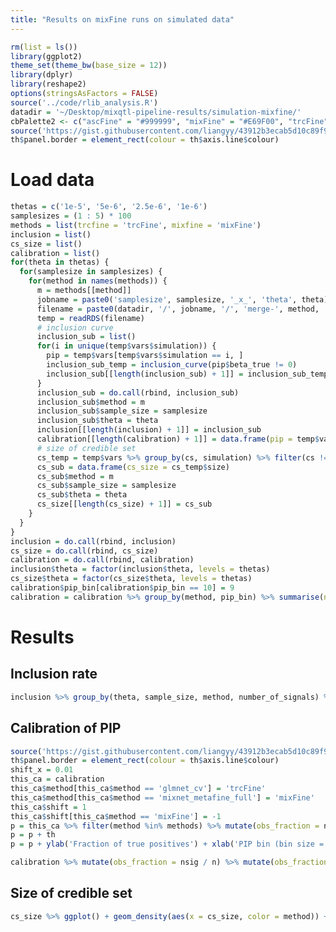 ```yaml
---
title: "Results on mixFine runs on simulated data"
---
```


```r
rm(list = ls())
library(ggplot2)
theme_set(theme_bw(base_size = 12))
library(dplyr)
library(reshape2)
options(stringsAsFactors = FALSE)
source('../code/rlib_analysis.R')
datadir = '~/Desktop/mixqtl-pipeline-results/simulation-mixfine/'
cbPalette2 <- c("ascFine" = "#999999", "mixFine" = "#E69F00", "trcFine" = "#56B4E9")
source('https://gist.githubusercontent.com/liangyy/43912b3ecab5d10c89f9d4b2669871c9/raw/8151c6fe70e3d4ee43d9ce340ecc0eb65172e616/my_ggplot_theme.R')
th$panel.border = element_rect(colour = th$axis.line$colour)
```

# Load data

```r
thetas = c('1e-5', '5e-6', '2.5e-6', '1e-6')
samplesizes = (1 : 5) * 100
methods = list(trcfine = 'trcFine', mixfine = 'mixFine')
inclusion = list()
cs_size = list()
calibration = list()
for(theta in thetas) {
  for(samplesize in samplesizes) {
    for(method in names(methods)) {
      m = methods[[method]]
      jobname = paste0('samplesize', samplesize, '_x_', 'theta', theta)
      filename = paste0(datadir, '/', jobname, '/', 'merge-', method, '.from1_to100.rds')
      temp = readRDS(filename)
      # inclusion curve
      inclusion_sub = list()
      for(i in unique(temp$vars$simulation)) {
        pip = temp$vars[temp$vars$simulation == i, ]
        inclusion_sub_temp = inclusion_curve(pip$beta_true != 0)
        inclusion_sub[[length(inclusion_sub) + 1]] = inclusion_sub_temp
      }
      inclusion_sub = do.call(rbind, inclusion_sub)
      inclusion_sub$method = m
      inclusion_sub$sample_size = samplesize
      inclusion_sub$theta = theta
      inclusion[[length(inclusion) + 1]] = inclusion_sub
      calibration[[length(calibration) + 1]] = data.frame(pip = temp$vars$variable_prob, is_true = temp$vars$beta_true != 0) %>% mutate(pip_bin = floor(pip * 10)) %>% group_by(pip_bin) %>% summarise(total = n(), nsig = sum(is_true)) %>% ungroup() %>% mutate(method = m)
      # size of credible set
      cs_temp = temp$vars %>% group_by(cs, simulation) %>% filter(cs != -1) %>% summarise(is_true = sum(beta_true != 0) > 0, size = n()) %>% ungroup() %>% filter(is_true)
      cs_sub = data.frame(cs_size = cs_temp$size)
      cs_sub$method = m
      cs_sub$sample_size = samplesize
      cs_sub$theta = theta
      cs_size[[length(cs_size) + 1]] = cs_sub
    }
  }
}
inclusion = do.call(rbind, inclusion)
cs_size = do.call(rbind, cs_size)
calibration = do.call(rbind, calibration)
inclusion$theta = factor(inclusion$theta, levels = thetas)
cs_size$theta = factor(cs_size$theta, levels = thetas)
calibration$pip_bin[calibration$pip_bin == 10] = 9
calibration = calibration %>% group_by(method, pip_bin) %>% summarise(nsig = sum(nsig), n = sum(total))
```

# Results


## Inclusion rate

```r
inclusion %>% group_by(theta, sample_size, method, number_of_signals) %>% summarize(inclusion_rate = mean(inclusion_rate), n = n()) %>% ungroup() %>% mutate(rate_se = sqrt(inclusion_rate * (1 - inclusion_rate) / n)) %>% ggplot() + geom_line(aes(x = number_of_signals, y = inclusion_rate, color = method)) + facet_grid(theta ~ sample_size, labeller = label_both) + geom_errorbar(aes(x = number_of_signals, ymin = inclusion_rate - 1.96 * rate_se, ymax = inclusion_rate + 1.96 * rate_se, color = method))
```

## Calibration of PIP

```r
source('https://gist.githubusercontent.com/liangyy/43912b3ecab5d10c89f9d4b2669871c9/raw/8151c6fe70e3d4ee43d9ce340ecc0eb65172e616/my_ggplot_theme.R')
th$panel.border = element_rect(colour = th$axis.line$colour)
shift_x = 0.01
this_ca = calibration
this_ca$method[this_ca$method == 'glmnet_cv'] = 'trcFine'
this_ca$method[this_ca$method == 'mixnet_metafine_full'] = 'mixFine'
this_ca$shift = 1
this_ca$shift[this_ca$method == 'mixFine'] = -1
p = this_ca %>% filter(method %in% methods) %>% mutate(obs_fraction = nsig / n, x = (pip_bin + .5) / 10) %>% mutate(obs_fraction_se = sqrt(obs_fraction * (1 - obs_fraction) / n)) %>% mutate(x_pos = x + shift * shift_x) %>% ggplot(aes(x = x_pos)) + geom_abline(slope = 1, intercept = 0, linetype = 2) + geom_point(aes(y = obs_fraction, color = method, group = method), position = position_dodge(.2)) + geom_errorbar(aes(ymin = obs_fraction - 1.96 * obs_fraction_se, ymax = obs_fraction + 1.96 * obs_fraction_se, color = method, group = method), width = .01, position = position_dodge(.2)) + theme(legend.position = c(0.8, 0.2)) + scale_color_manual(values=cbPalette2) + theme(axis.text.x = element_text(angle = 45, hjust = 1, vjust = 1))
p = p + th
p = p + ylab('Fraction of true positives') + xlab('PIP bin (bin size = 0.1)') + coord_equal(xlim = c(0, 1), ylim = c(0, 1))
```

```r
calibration %>% mutate(obs_fraction = nsig / n) %>% mutate(obs_fraction_se = sqrt(obs_fraction * (1 - obs_fraction) / n)) %>% ggplot() + geom_point(aes(x = (pip_bin + .5) / 10, y = obs_fraction, color = method)) + geom_abline(slope = 1, intercept = 0) + geom_errorbar(aes(x = (pip_bin + .5) / 10, ymin = obs_fraction - 1.96 * obs_fraction_se, ymax = obs_fraction + 1.96 * obs_fraction_se, color = method)) + theme(legend.position = c(0.8, 0.2)) + xlab('PIP bin (bin size = 0.1)')
```

## Size of credible set

```r
cs_size %>% ggplot() + geom_density(aes(x = cs_size, color = method)) + facet_grid(theta ~ sample_size, labeller = label_both) + coord_cartesian(xlim = c(0, 50)) 
```
